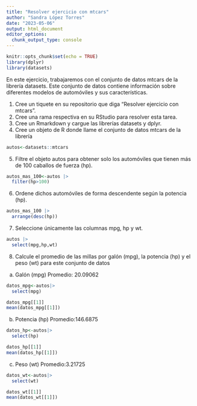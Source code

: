 ```yaml
---
title: "Resolver ejercicio con mtcars"
author: "Sandra López Torres"
date: "2023-05-06"
output: html_document
editor_options: 
  chunk_output_type: console
---
```


```r
knitr::opts_chunk$set(echo = TRUE)
library(dplyr)
library(datasets)
```

En este ejercicio, trabajaremos con el conjunto de datos mtcars de la librería datasets. Este conjunto de datos contiene información sobre diferentes modelos de automóviles y sus características. 

1. Cree un tiquete en su repositorio que diga “Resolver ejercicio con mtcars”. 
2. Cree una rama respectiva en su RStudio para resolver esta tarea. 
3. Cree un Rmarkdown y cargue las librerías datasets y dplyr. 
4. Cree un objeto de R donde llame el conjunto de datos mtcars de la librería 


```r
autos<-datasets::mtcars
```


5. Filtre el objeto autos para obtener solo los automóviles que tienen más de 100 caballos de fuerza (hp).

```r
autos_mas_100<-autos |> 
  filter(hp>100)
```


6. Ordene dichos automóviles de forma descendente según la potencia (hp).

```r
autos_mas_100 |> 
  arrange(desc(hp))
```

7. Seleccione únicamente las columnas mpg, hp y wt. 

```r
autos |> 
  select(mpg,hp,wt)

```


8. Calcule el promedio de las millas por galón (mpg), la potencia (hp) y el peso (wt) para este conjunto de datos

a. Galón (mpg)
Promedio: 20.09062
```r
datos_mpg<-autos|> 
  select(mpg)
```

```r
datos_mpg[[1]]
mean(datos_mpg[[1]])
```

b. Potencia (hp)
Promedio:146.6875
```r
datos_hp<-autos|> 
  select(hp)
```

```r
datos_hp[[1]]
mean(datos_hp[[1]])
```


c. Peso (wt) 
Promedio:3.21725
```r
datos_wt<-autos|> 
  select(wt)
```

```r
datos_wt[[1]]
mean(datos_wt[[1]])
```








